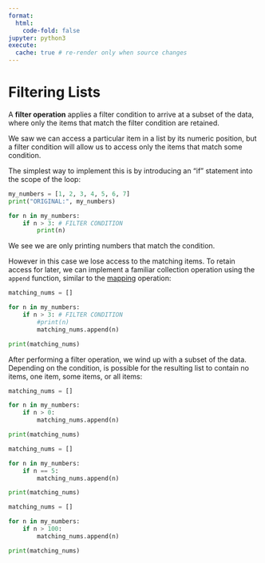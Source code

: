 ```yaml
---
format:
  html:
    code-fold: false
jupyter: python3
execute:
  cache: true # re-render only when source changes
---
```


# Filtering Lists

A **filter operation** applies a filter condition to arrive at a subset of the data, where only the items that match the filter condition are retained.


We saw we can access a particular item in a list by its numeric position, but a filter condition will allow us to access only the items that match some condition.

The simplest way to implement this is by introducing an "if" statement into the scope of the loop:

```python
my_numbers = [1, 2, 3, 4, 5, 6, 7]
print("ORIGINAL:", my_numbers)
```

```python
for n in my_numbers:
    if n > 3: # FILTER CONDITION
        print(n)
```

We see we are only printing numbers that match the condition.

However in this case we lose access to the matching items. To retain access for later, we can implement a familiar collection operation using the `append` function, similar to the [mapping](./mapping.qmd) operation:

```python
matching_nums = []

for n in my_numbers:
    if n > 3: # FILTER CONDITION
        #print(n)
        matching_nums.append(n)

print(matching_nums)
```

After performing a filter operation, we wind up with a subset of the data.  Depending on the condition, is possible for the resulting list to contain no items, one item, some items, or all items:

```python
matching_nums = []

for n in my_numbers:
    if n > 0:
        matching_nums.append(n)

print(matching_nums)
```

```python
matching_nums = []

for n in my_numbers:
    if n == 5:
        matching_nums.append(n)

print(matching_nums)
```

```python
matching_nums = []

for n in my_numbers:
    if n > 100:
        matching_nums.append(n)

print(matching_nums)
```
